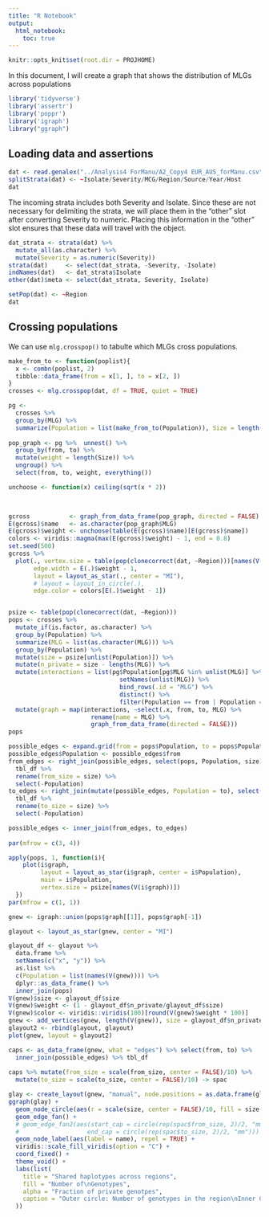```yaml
---
title: "R Notebook"
output: 
  html_notebook:
    toc: true
---
```


```r
knitr::opts_knit$set(root.dir = PROJHOME)
```

In this document, I will create a graph that shows the distribution of MLGs
across populations

```r
library('tidyverse')
library('assertr')
library('poppr')
library('igraph')
library("ggraph")
```

## Loading data and assertions





```r
dat <- read.genalex("../Analysis4 ForManu/A2_Copy4 EUR_AUS_forManu.csv", ploidy = 1)
splitStrata(dat) <- ~Isolate/Severity/MCG/Region/Source/Year/Host
dat
```

The incoming strata includes both Severity and Isolate. Since these are not
necessary for delimiting the strata, we will place them in the "other" slot
after converting Severity to numeric. Placing this information in the "other"
slot ensures that these data will travel with the object.

```r
dat_strata <- strata(dat) %>%
  mutate_all(as.character) %>%
  mutate(Severity = as.numeric(Severity))
strata(dat)     <- select(dat_strata, -Severity, -Isolate)
indNames(dat)   <- dat_strata$Isolate
other(dat)$meta <- select(dat_strata, Severity, Isolate)
```

```r
setPop(dat) <- ~Region
dat
```

## Crossing populations


We can use `mlg.crosspop()` to tabulte which MLGs cross populations.

```r
make_from_to <- function(poplist){
  x <- combn(poplist, 2)
  tibble::data_frame(from = x[1, ], to = x[2, ])
}
crosses <- mlg.crosspop(dat, df = TRUE, quiet = TRUE)

pg <- 
  crosses %>%
  group_by(MLG) %>% 
  summarize(Population = list(make_from_to(Population)), Size = length(Count))
  
pop_graph <- pg %>%  unnest() %>%
  group_by(from, to) %>%
  mutate(weight = length(Size)) %>%
  ungroup() %>%
  select(from, to, weight, everything())

unchoose <- function(x) ceiling(sqrt(x * 2))


  
gcross           <- graph_from_data_frame(pop_graph, directed = FALSE)
E(gcross)$name   <- as.character(pop_graph$MLG)
E(gcross)$weight <- unchoose(table(E(gcross)$name)[E(gcross)$name])
colors <- viridis::magma(max(E(gcross)$weight) - 1, end = 0.8)
set.seed(500)
gcross %>%
  plot(., vertex.size = table(pop(clonecorrect(dat, ~Region)))[names(V(gcross))],
       edge.width = E(.)$weight - 1,
       layout = layout_as_star(., center = "MI"),
       # layout = layout_in_circle(.),
       edge.color = colors[E(.)$weight - 1])



```



```r
psize <- table(pop(clonecorrect(dat, ~Region)))
pops <- crosses %>%
  mutate_if(is.factor, as.character) %>%
  group_by(Population) %>%
  summarize(MLG = list(as.character(MLG))) %>%
  group_by(Population) %>%
  mutate(size = psize[unlist(Population)]) %>%
  mutate(n_private = size - lengths(MLG)) %>%
  mutate(interactions = list(pg$Population[pg$MLG %in% unlist(MLG)] %>% 
                               setNames(unlist(MLG)) %>% 
                               bind_rows(.id = "MLG") %>% 
                               distinct() %>%
                               filter(Population == from | Population == to))) %>%
  mutate(graph = map(interactions, ~select(.x, from, to, MLG) %>% 
                       rename(name = MLG) %>% 
                       graph_from_data_frame(directed = FALSE)))
pops

possible_edges <- expand.grid(from = pops$Population, to = pops$Population)
possible_edges$Population <- possible_edges$from
from_edges <- right_join(possible_edges, select(pops, Population, size)) %>% 
  tbl_df %>% 
  rename(from_size = size) %>%
  select(-Population)
to_edges <- right_join(mutate(possible_edges, Population = to), select(pops, Population, size)) %>% 
  tbl_df %>% 
  rename(to_size = size) %>%
  select(-Population)

possible_edges <- inner_join(from_edges, to_edges)
  
par(mfrow = c(3, 4))

apply(pops, 1, function(i){
    plot(i$graph, 
         layout = layout_as_star(i$graph, center = i$Population), 
         main = i$Population, 
         vertex.size = psize[names(V(i$graph))])
  })
par(mfrow = c(1, 1))

gnew <- igraph::union(pops$graph[[1]], pops$graph[-1])

glayout <- layout_as_star(gnew, center = "MI")

glayout_df <- glayout %>% 
  data.frame %>% 
  setNames(c("x", "y")) %>% 
  as.list %>% 
  c(Population = list(names(V(gnew)))) %>% 
  dplyr::as_data_frame() %>%
  inner_join(pops)
V(gnew)$size <- glayout_df$size
V(gnew)$weight <- (1 - glayout_df$n_private/glayout_df$size)
V(gnew)$color <- viridis::viridis(100)[round(V(gnew)$weight * 100)]
gnew <- add_vertices(gnew, length(V(gnew)), size = glayout_df$n_private, color = "grey90")
glayout2 <- rbind(glayout, glayout)
plot(gnew, layout = glayout2)

caps <- as_data_frame(gnew, what = "edges") %>% select(from, to) %>% 
  inner_join(possible_edges) %>% tbl_df
  
caps %>% mutate(from_size = scale(from_size, center = FALSE)/10) %>%
  mutate(to_size = scale(to_size, center = FALSE)/10) -> spac

glay <- create_layout(gnew, "manual", node.positions = as.data.frame(glayout2) %>% setNames(c("x", "y")))
ggraph(glay) +
  geom_node_circle(aes(r = scale(size, center = FALSE)/10, fill = size, alpha = 1 - weight)) +
  geom_edge_fan() +
  # geom_edge_fan2(aes(start_cap = circle(rep(spac$from_size, 2)/2, "mm"),
  #                   end_cap = circle(rep(spac$to_size, 2)/2, "mm"))) +
  geom_node_label(aes(label = name), repel = TRUE) +
  viridis::scale_fill_viridis(option = "C") +
  coord_fixed() +
  theme_void() +
  labs(list(
    title = "Shared haplotypes across regions",
    fill = "Number of\nGenotypes",
    alpha = "Fraction of private genotpes",
    caption = "Outer circle: Number of genotypes in the region\nInner Circle: Number of private genotypes in the region"
  ))
```

